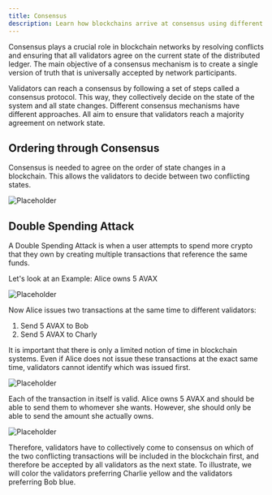 ```yaml
---
title: Consensus
description: Learn how blockchains arrive at consensus using different mechanisms.
---
```


Consensus plays a crucial role in blockchain networks by resolving conflicts and ensuring that all validators agree on the current state of the distributed ledger. The main objective of a consensus mechanism is to create a single version of truth that is universally accepted by network participants.

Validators can reach a consensus by following a set of steps called a consensus protocol. This way, they collectively decide on the state of the system and all state changes. Different consensus mechanisms have different approaches. All aim to ensure that validators reach a majority agreement on network state. 

## Ordering through Consensus 
Consensus is needed to agree on the order of state changes in a blockchain. This allows the validators to decide between two conflicting states.

![Placeholder](https://images.unsplash.com/photo-1511285605577-4d62fb50d2f7?w=500&auto=format&fit=crop&q=60&ixlib=rb-4.0.3&ixid=M3wxMjA3fDB8MHxzZWFyY2h8MTF8fHBsYWNlaG9sZGVyfGVufDB8fDB8fHww "a title")

## Double Spending Attack

A Double Spending Attack is when a user attempts to spend more crypto that they own by creating multiple transactions that reference the same funds.

Let's look at an Example: Alice owns 5 AVAX

![Placeholder](https://images.unsplash.com/photo-1511285605577-4d62fb50d2f7?w=500&auto=format&fit=crop&q=60&ixlib=rb-4.0.3&ixid=M3wxMjA3fDB8MHxzZWFyY2h8MTF8fHBsYWNlaG9sZGVyfGVufDB8fDB8fHww "a title")

Now Alice issues two transactions at the same time to different validators:

1. Send 5 AVAX to Bob
2. Send 5 AVAX to Charly

It is important that there is only a limited notion of time in blockchain systems. Even if Alice does not issue these transactions at the exact same time, validators cannot identify which was issued first.

![Placeholder](https://images.unsplash.com/photo-1511285605577-4d62fb50d2f7?w=500&auto=format&fit=crop&q=60&ixlib=rb-4.0.3&ixid=M3wxMjA3fDB8MHxzZWFyY2h8MTF8fHBsYWNlaG9sZGVyfGVufDB8fDB8fHww "a title")

Each of the transaction in itself is valid. Alice owns 5 AVAX and should be able to send them to whomever she wants. However, she should only be able to send the amount she actually owns.

![Placeholder](https://images.unsplash.com/photo-1511285605577-4d62fb50d2f7?w=500&auto=format&fit=crop&q=60&ixlib=rb-4.0.3&ixid=M3wxMjA3fDB8MHxzZWFyY2h8MTF8fHBsYWNlaG9sZGVyfGVufDB8fDB8fHww "a title")

Therefore, validators have to collectively come to consensus on which of the two conflicting transactions will be included in the blockchain first, and therefore be accepted by all validators as the next state. To illustrate, we will color the validators preferring Charlie yellow and the validators preferring Bob blue.